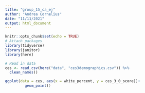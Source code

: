 ```yaml
---
title: "group_15_ca_ej"
author: "Andrea Cornelius"
date: "11/11/2021"
output: html_document
---
```


```r
knitr::opts_chunk$set(echo = TRUE)
# Attach packages
library(tidyverse)
library(janitor)
library(here)
```

```r
# Read in data
ces <- read_csv(here("data", "ces3demographics.csv")) %>%
  clean_names()
```

```r
ggplot(data = ces, aes(x = white_percent, y = ces_3_0_score))+
         geom_point()
```

